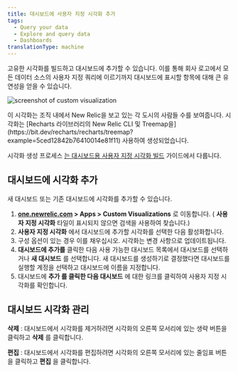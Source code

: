 ```yaml
---
title: 대시보드에 사용자 지정 시각화 추가
tags:
  - Query your data
  - Explore and query data
  - Dashboards
translationType: machine
---
```



고유한 시각화를 빌드하고 대시보드에 추가할 수 있습니다. 이를 통해 회사 로고에서 모든 데이터 소스의 사용자 지정 쿼리에 이르기까지 대시보드에 표시할 항목에 대해 큰 유연성을 얻을 수 있습니다.

<img
  title="Custom visualization"
  alt="screenshot of custom visualization"
  src={dashboardsCustomVisualizationsExample}
/>

<figcaption>
  이 시각화는 조직 내에서 New Relic을 보고 있는 각 도시의 사람들 수를 보여줍니다. 시각화는 [Recharts 라이브러리의 New Relic CLI 및 Treemap을](https://bit.dev/recharts/recharts/treemap?example=5ced12842b76410014e81f11) 사용하여 생성되었습니다.
</figcaption>

시각화 생성 프로세스 [는 대시보드용 사용자 지정 시각화 빌드](https://developer.newrelic.com/build-apps/build-visualization) 가이드에서 다룹니다.

## 대시보드에 시각화 추가

새 대시보드 또는 기존 대시보드에 시각화를 추가할 수 있습니다.

1. **[one.newrelic.com](https://one.newrelic.com/all-capabilities) > Apps > Custom Visualizations** 로 이동합니다. ( **사용자 지정 시각화** 타일이 표시되지 않으면 검색을 사용하여 찾습니다.)
2. **사용자 지정 시각화** 에서 대시보드에 추가할 시각화를 선택한 다음 활성화합니다.
3. 구성 옵션이 있는 경우 이를 채우십시오. 시각화는 변경 사항으로 업데이트됩니다.
4. **대시보드에 추가를** 클릭한 다음 사용 가능한 대시보드 목록에서 대시보드를 선택하거나 **새 대시보드** 를 선택합니다. 새 대시보드를 생성하기로 결정했다면 대시보드를 실행할 계정을 선택하고 대시보드에 이름을 지정합니다.
5. 대시보드에 **추가 를 클릭한 다음 대시보드** 에 대한 링크를 클릭하여 사용자 지정 시각화를 확인합니다.

## 대시보드 시각화 관리

**삭제** : 대시보드에서 시각화를 제거하려면 시각화의 오른쪽 모서리에 있는 생략 버튼을 클릭하고 **삭제** 를 클릭합니다.

**편집** : 대시보드에서 시각화를 편집하려면 시각화의 오른쪽 모서리에 있는 줄임표 버튼을 클릭하고 **편집** 을 클릭합니다.